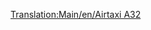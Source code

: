 [[Translation:Main/en/Airtaxi A32]]
{{Template:Aircraft|Cost=36.914 (73,828)
|Speed=947 kph (592 MPH)
|Annual=4.781 (9,562)
|Designed=1987
|Lifespan=24
|Capacity=160 passengers & 20 bags of mail
|Description=A standard jet plane. Larger airports preferred.
|Real-life=[http://www.wikipedia.org/wiki/Airbus A320 Airbus A320]
}}